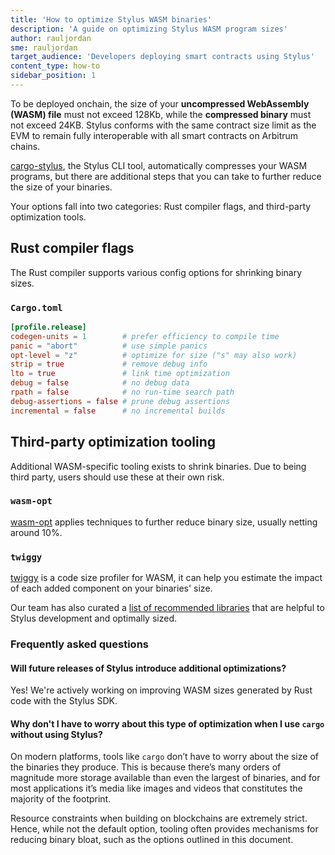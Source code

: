 ```yaml
---
title: 'How to optimize Stylus WASM binaries'
description: 'A guide on optimizing Stylus WASM program sizes'
author: rauljordan
sme: rauljordan
target_audience: 'Developers deploying smart contracts using Stylus'
content_type: how-to
sidebar_position: 1
---
```


To be deployed onchain, the size of your **uncompressed WebAssembly (WASM) file** must not exceed 128Kb, while the **compressed binary** must not exceed 24KB. Stylus conforms with the same contract size limit as the EVM to remain fully interoperable with all smart contracts on Arbitrum chains.

[cargo-stylus](https://github.com/OffchainLabs/cargo-stylus), the Stylus CLI tool, automatically compresses your WASM programs, but there are additional steps that you can take to further reduce the size of your binaries.

Your options fall into two categories: Rust compiler flags, and third-party optimization tools.

## Rust compiler flags

The Rust compiler supports various config options for shrinking binary sizes.

### `Cargo.toml`

```toml
[profile.release]
codegen-units = 1        # prefer efficiency to compile time
panic = "abort"          # use simple panics
opt-level = "z"          # optimize for size ("s" may also work)
strip = true             # remove debug info
lto = true               # link time optimization
debug = false            # no debug data
rpath = false            # no run-time search path
debug-assertions = false # prune debug assertions
incremental = false      # no incremental builds
```

## Third-party optimization tooling

Additional WASM-specific tooling exists to shrink binaries. Due to being third party, users should use these at their own risk.

### `wasm-opt`

[wasm-opt](https://docs.rs/wasm-opt/0.113.0/wasm_opt/) applies techniques to further reduce binary size, usually netting around 10%.

### `twiggy`

[twiggy](https://github.com/rustwasm/twiggy) is a code size profiler for WASM, it can help you estimate the impact of each added component on your binaries' size.

Our team has also curated a [list of recommended libraries](/stylus/recommended-libraries) that are helpful to Stylus development and optimally sized.

### Frequently asked questions

#### Will future releases of Stylus introduce additional optimizations?

Yes! We're actively working on improving WASM sizes generated by Rust code with the Stylus SDK.

#### Why don't I have to worry about this type of optimization when I use `cargo` without using Stylus?

On modern platforms, tools like `cargo` don’t have to worry about the size of the binaries they produce. This is because there’s many orders of magnitude more storage available than even the largest of binaries, and for most applications it’s media like images and videos that constitutes the majority of the footprint.

Resource constraints when building on blockchains are extremely strict. Hence, while not the default option, tooling often provides mechanisms for reducing binary bloat, such as the options outlined in this document.
